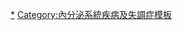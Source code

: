 {{Navbox
|name = 糖尿病
|title = [[糖尿病]] ([[ICD-10 第四章：内分泌、营养和代谢疾病|E10–E14]], [[內分泌、營養和代謝疾病、免疫疾病：ICD-9編碼240-279列表|250]])
|state = {{{state|autocollapse}}}
|bodyclass  = hlist
|titlestyle = background: Silver;

|group1 = 糖尿病的類型
|list1  = 
* [[前期糖尿病]] 
** [[空腹血糖受損]]
** [[葡萄糖耐量障碍]]
** [[胰岛素抵抗]]
** [[常規胰島素療法]]
* [[1型糖尿病|1型]]
* [[成人隱匿性自身免疫糖尿病|LADA]]
* [[2型糖尿病|2型]]
* [[趨酮症性糖尿病|KPD]]
* [[青春晚期糖尿病|MODY]]
* [[新生兒糖尿病|NDM]] 
** [[暫時性新生兒糖尿病|暫時性]]
** [[永久性新生兒糖尿病|永久性]]
* [[糖尿病的詞彙]]
* [[糖尿病與妊娠]]：[[妊娠糖尿病]]

|group2 = [[血液检查]]
|list2  = 
* [[血糖]]
* [[糖化血红蛋白]]
* [[糖耐量试验]]
* [[果糖胺]]

|group3 = [[糖尿病管理]]
|list3  = 
* [[糖尿病飲食]]
* [[抗糖尿病药]]
** ''[[Template:口服降糖药和胰岛素类似物|口服降糖藥和胰島素類似物]]''
* [[碳水化合物計數法|胰島素療法]]
**[[強化性胰島素療法]]
** [[搏動性胰島素]]
* 治療
** [[胚胎幹細胞]]
** [[胃旁路手術#胃旁路的結果和健康好處|胃旁路手術]]
** [[人工胰臟]]

|group4 = [[糖尿病併發症|併發症]]/[[糖尿病併發症|預後]]
|list4  = 
* [[糖尿病昏迷]]
** [[糖尿病低血糖]]
** [[糖尿病酮症酸中毒]]
** [[高滲性高血糖狀態]]
* [[糖尿病血管病變]]
* [[糖尿病足]] 
** [[糖尿病足潰瘍|潰瘍]]
** [[神經性關節病]]
* [[糖尿病性肌壞死]]
* [[糖尿病腎病]]
* [[糖尿病神經病變]]
* [[糖尿病视网膜病变]]
* [[糖尿病心肌病]]
* [[糖尿病性皮膚病]] 
** [[糖尿病皮膚病變]]
** [[糖尿病性大疱]]
** [[糖尿病手關節病變]]
** [[糖尿病足潰瘍]]

|group5 = 其它
|list5  = 
* [[低血糖症]]/[[高血糖|高血糖症]]

|belowstyle = background: transparent; padding: 0px;
|below = {{Endocrine navs}}
}}<noinclude>

{{collapsible option}}

[[Category:糖尿病|*]]
[[Category:內分泌系統疾病及失調症模板]]
</noinclude>